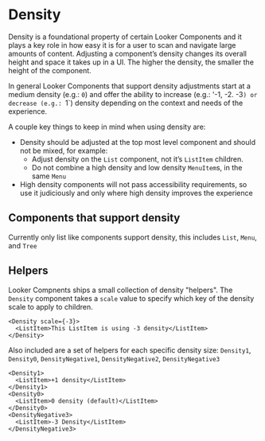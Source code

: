<Meta title="Docs/Foundations/Density" />

# Density

Density is a foundational property of certain Looker Components and it plays a key role in how easy it is for a user to scan and navigate large amounts of content. Adjusting a component’s density changes its overall height and space it takes up in a UI. The higher the density, the smaller the height of the component.

In general Looker Components that support density adjustments start at a medium density (e.g.: `0`) and offer the ability to increase (e.g.: '-1, -2. -3`) or decrease (e.g.: `1`) density depending on the context and needs of the experience.

A couple key things to keep in mind when using density are:

- Density should be adjusted at the top most level component and should not be mixed, for example:
  - Adjust density on the `List` component, not it’s `ListItem` children.
  - Do not combine a high density and low density `MenuItem`s, in the same `Menu`
- High density components will not pass accessibility requirements, so use it judiciously and only where high density improves the experience

## Components that support density

Currently only list like components support density, this includes `List`, `Menu`, and `Tree`

<DensityTable />

## Helpers

Looker Compnents ships a small collection of density "helpers". The `Density` component takes a `scale` value to specify which key of the density scale to apply to children.

```
<Density scale={-3}>
  <ListItem>This ListItem is using -3 density</ListItem>
</Density>
```

Also included are a set of helpers for each specific density size: `Density1`, `Density0`, `DensityNegative1`, `DensityNegative2`, `DensityNegative3`

```
<Density1>
  <ListItem>+1 density</ListItem>
</Density1>
<Density0>
  <ListItem>0 density (default)</ListItem>
</Density0>
<DensityNegative3>
  <ListItem>-3 Density</ListItem>
</DensityNegative3>
```